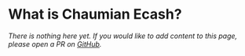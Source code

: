 
# What is Chaumian Ecash?

_There is nothing here yet. If you would like to add content to this page, please open a PR on [GitHub](https://github.com/cashubtc/cashu.space)._
